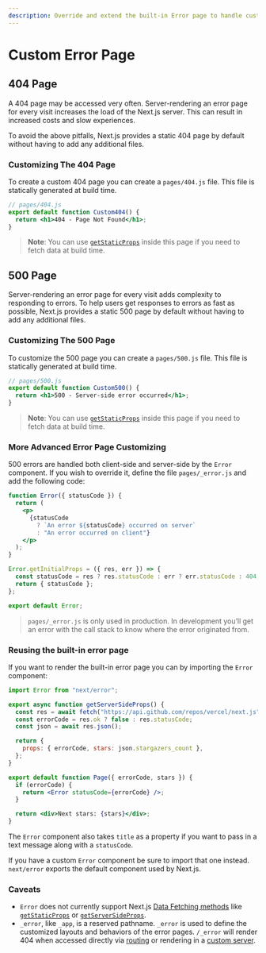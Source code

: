 ```yaml
---
description: Override and extend the built-in Error page to handle custom errors.
---
```


# Custom Error Page

## 404 Page

A 404 page may be accessed very often. Server-rendering an error page for every visit increases the load of the Next.js server. This can result in increased costs and slow experiences.

To avoid the above pitfalls, Next.js provides a static 404 page by default without having to add any additional files.

### Customizing The 404 Page

To create a custom 404 page you can create a `pages/404.js` file. This file is statically generated at build time.

```jsx
// pages/404.js
export default function Custom404() {
  return <h1>404 - Page Not Found</h1>;
}
```

> **Note**: You can use [`getStaticProps`](/docs/basic-features/data-fetching/get-static-props.md) inside this page if you need to fetch data at build time.

## 500 Page

Server-rendering an error page for every visit adds complexity to responding to errors. To help users get responses to errors as fast as possible, Next.js provides a static 500 page by default without having to add any additional files.

### Customizing The 500 Page

To customize the 500 page you can create a `pages/500.js` file. This file is statically generated at build time.

```jsx
// pages/500.js
export default function Custom500() {
  return <h1>500 - Server-side error occurred</h1>;
}
```

> **Note**: You can use [`getStaticProps`](/docs/basic-features/data-fetching/get-static-props.md) inside this page if you need to fetch data at build time.

### More Advanced Error Page Customizing

500 errors are handled both client-side and server-side by the `Error` component. If you wish to override it, define the file `pages/_error.js` and add the following code:

```jsx
function Error({ statusCode }) {
  return (
    <p>
      {statusCode
        ? `An error ${statusCode} occurred on server`
        : "An error occurred on client"}
    </p>
  );
}

Error.getInitialProps = ({ res, err }) => {
  const statusCode = res ? res.statusCode : err ? err.statusCode : 404;
  return { statusCode };
};

export default Error;
```

> `pages/_error.js` is only used in production. In development you’ll get an error with the call stack to know where the error originated from.

### Reusing the built-in error page

If you want to render the built-in error page you can by importing the `Error` component:

```jsx
import Error from "next/error";

export async function getServerSideProps() {
  const res = await fetch("https://api.github.com/repos/vercel/next.js");
  const errorCode = res.ok ? false : res.statusCode;
  const json = await res.json();

  return {
    props: { errorCode, stars: json.stargazers_count },
  };
}

export default function Page({ errorCode, stars }) {
  if (errorCode) {
    return <Error statusCode={errorCode} />;
  }

  return <div>Next stars: {stars}</div>;
}
```

The `Error` component also takes `title` as a property if you want to pass in a text message along with a `statusCode`.

If you have a custom `Error` component be sure to import that one instead. `next/error` exports the default component used by Next.js.

### Caveats

- `Error` does not currently support Next.js [Data Fetching methods](/docs/basic-features/data-fetching.md) like [`getStaticProps`](/docs/basic-features/data-fetching/get-static-props.md) or [`getServerSideProps`](/docs/basic-features/data-fetching/get-server-side-props.md).
- `_error`, like `_app`, is a reserved pathname. `_error` is used to define the customized layouts and behaviors of the error pages. `/_error` will render 404 when accessed directly via [routing](/docs/routing/introduction) or rendering in a [custom server](/docs/advanced-features/custom-server).

